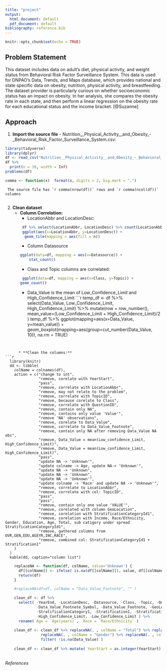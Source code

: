 ```yaml
---
title: "project"
output:
  html_document: default
  pdf_document: default
bibliography: reference.bib
---
```


```r
knitr::opts_chunk$set(echo = TRUE)
```

## Problem Statement
This dataset includes data on adult's diet, physical activity, and weight status from Behavioral Risk Factor Surveillance System. This data is used for DNPAO's Data, Trends, and Maps database, which provides national and state specific data on obesity, nutrition, physical activity, and breastfeeding.  The dataset provider is particularly curious on whether socioeconomic status has an impact on obesity.  In her analysis, she compares the obesity rate in each state, and then perform a linear regression on the obesity rate for each educational status and the income bracket. [@Suzanne] 


## Approach
  1.  **Import the source file** - Nutrition__Physical_Activity__and_Obesity_-_Behavioral_Risk_Factor_Surveillance_System.csv:
```r
library(tidyverse)
library(dplyr)
df <- read_csv("Nutrition__Physical_Activity__and_Obesity_-_Behavioral_Risk_Factor_Surveillance_System.csv")
df %>% 
  print(n = 10, width = Inf)
problems(df)

comma <- function(x)  format(x, digits = 2, big.mark = ",")

```
     The source file has `r comma(nrow(df))` rows and `r comma(ncol(df))` columns
     
  2. **Clean dataset** 
      * **Column Correlation:**
         + LocationAbbr and LocationDesc:
```r
      df %>% select(LocationAbbr, LocationDesc) %>% count(LocationAbbr, LocationDesc) %>% 
         ggplot(aes(x=LocationAbbr, y=LocationDesc)) +
          geom_tile(mapping = aes(fill = n))
```
         + Column Datasource 
```r
        ggplot(data=df, mapping = aes(x=Datasource)) + 
            stat_count()
```
         + Class and Topic columns are correlated:
```r
      ggplot(data=df, mapping = aes(x=Class, y=Topic)) +
        geom_count()
```
         + Data_Value is the mean of Low_Confidence_Limit and High_Confidence_Limit
```r
  temp_df <- df %>% select(Data_Value, Low_Confidence_Limit, High_Confidence_Limit) %>% mutate(row = row_number(), mean_value=(Low_Confidence_Limit +  High_Confidence_Limit)/2 ) 
  temp_df %>% ggplot(mapping=aes(x=Data_Value, y=mean_value)) + 
    geom_boxplot(mapping=aes(group=cut_number(Data_Value, 10)), na.rm = TRUE)

```
         
       
      * **Clean the columns:**
```r
  library(knitr)
  dd <- tibble(
    colName = colnames(df),
    action = c("change to int",
               "remove, corelate with YearStart",
               "pass",
               "remove, correlate with LocationAbbr",
               "remove, may not relate to the problem",
               "remove, correlate with TopicID",
               "remove, because corelate to Class",
               "remove, correlate with QuestionID",
               "remove, contain only NA",
               "remove, contains only value 'Value'",
               "remove 'NA' observations",
               "remove, corelate to Data_Value",
               "remove, correlate to Data_Value_Footnote",
               "remove, contain only NA after removing Data_Value NA obs",
               "remove, Data_Value = mean(Low_confidence_Limit, High_Confidence_Limit)",
               "remove, Data_Value = mean(Low_confidence_Limit, High_Confidence_Limit)",
               "pass",
               "update NA -> 'Unknown'",
               "update colname -> Age, update NA-> 'Unknown'",
               "update NA -> 'Unknown",
               "update NA -> 'Unknown",
               "update NA -> 'Unknown'",
               "update colname -> 'Race' and update NA -> 'Unknown'",
               "remove, correlate to LocationAbbr",
               "remove, correlate with col: TopicID",
               "pass",
               "pass",
               "remove, contain only one value 'VALUE'",
               "remove, corelated with column GeoLocation",
               "remove, corelation with StratificationCategoryId1",
               "remove, corelation with Income, Race/Ethnicity, Gender, Education, Age, Total, sub catigory under spread StratificationCategoryId1",
               "remove, gathered columns from OVR,GEN,EDU,AGEYR,INC,RACE",
               "remove, combined col: StratificationCategoryId1 + Stratification1"
    )
  )
  kable(dd, caption="column list")
```
```r
    replaceNA <- function(df, colName, value='Unknown') {
      df[[colName]] <- ifelse( is.na(df[[colName]]), value, df[[colName]])
      return(df)
    }

    #replaceNA(df=df, colName = "Data_Value_Footnote", "" )

    clean_df <- df %>%
      select( -YearEnd, -LocationDesc, -Datasource, -Class, -Topic, -Question, -Data_Value_Unit, -Data_Value_Type, -Data_Value_Alt,
              -Data_Value_Footnote_Symbol, -Data_Value_Footnote, -GeoLocation, -ClassID, -DataValueTypeID, -LocationID, 
              -StratificationCategory1, -Stratification1, -StratificationCategoryId1, -StratificationID1, 
              -High_Confidence_Limit, -Low_Confidence_Limit ) %>%
      rename( Age = `Age(years)`,  Race = `Race/Ethnicity` )
    
    clean_df <- clean_df %>% replaceNA(. , colName = "Total") %>% replaceNA(. , colName = "Age") %>%  replaceNA(. , colName = "Education") %>%
                replaceNA(. , colName = "Gender") %>% replaceNA(. , colName = "Income") %>% replaceNA(. , colName = "Race") %>%
                filter( !is.na(Data_Value) )
    
    clean_df <- clean_df %>% mutate( YearStart = as.integer(YearStart) )
    
```

*References*